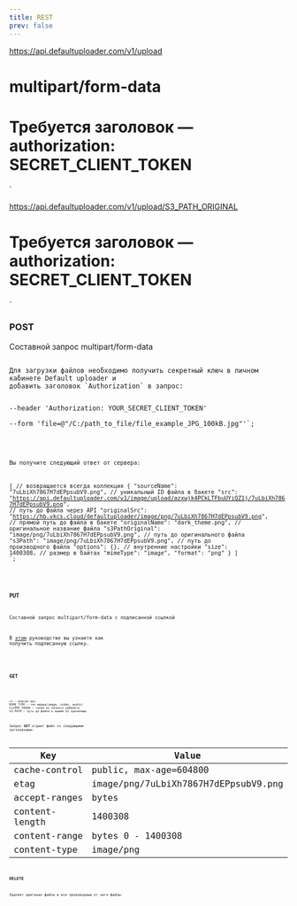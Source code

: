 ```yaml
---
title: REST
prev: false
---
```



https://api.defaultuploader.com/v1/upload
# multipart/form-data
# Требуется заголовок — authorization: SECRET_CLIENT_TOKEN
`

https://api.defaultuploader.com/v1/upload/S3_PATH_ORIGINAL
# Требуется заголовок — authorization: SECRET_CLIENT_TOKEN
`

### POST
Составной запрос multipart/form-data

<Code code={postCode} lang="sh" title="METHOD: POST" />
Для загрузки файлов необходимо получить секретный ключ в личном кабинете Default uploader и
добавить заголовок `Authorization` в запрос:

--header 'Authorization: YOUR_SECRET_CLIENT_TOKEN' \
--form 'file=@"/C:/path_to_file/file_example_JPG_100kB.jpg"'`;

<Code code={exampleCodeCurl} lang="sh" title={fileNameBash} />

Вы получите следующий ответ от сервера:

[ // возвращается всегда коллекция
    {
        "sourceName": "7uLbiXh7867H7dEPpsubV9.png", // уникальный ID файла в бакете
        "src": "https://api.defaultuploader.com/v1/image/upload/azxwjk4PCkLTFbuUYiQZ1j/7uLbiXh7867H7dEPpsubV9.png", // путь до файла через API
        "originalSrc": "https://hb.vkcs.cloud/defaultuploader/image/png/7uLbiXh7867H7dEPpsubV9.png", // прямой путь до файла в бакете
        "originalName": "dark_theme.png", // оригинальное название файла
        "s3PathOriginal": "image/png/7uLbiXh7867H7dEPpsubV9.png", // путь до оригинального файла
        "s3Path": "image/png/7uLbiXh7867H7dEPpsubV9.png", // путь до производного файла
        "options": {}, // внутренние настройки
        "size": 1400308, // размер в байтах
        "mimeType": "image",
        "format": "png"
    }
]
`;

<Code code={exampleCodeResponse} lang="json" title="JSON" />

### PUT
Составной запрос multipart/form-data с подписанной ссылкой

В <a href="./../presigned-url/" >этом</a> руководстве вы узнаете как получить подписанную ссылку.


<Code code={exampleCodeCurlPut} lang="sh" title={fileNameBash} />

### GET
<Code code="https://api.defaultuploader.com/v1/MIME_TYPE/upload/CLIENT_TOKEN/S3_PATH" lang="sh" title="METHOD: GET" />

```
v1 — версия api
MIME_TYPE — тип медиа(image, video, audio)
CLIENT_TOKEN — токен из личного кибенета
S3_PATH — путь до файла в вашем S3 хранилище
```

Запрос **GET** отдает файл со следующими заголовками:

| Key            | Value                                |
|----------------|--------------------------------------|
| cache-control  | public, max-age=604800               |
| etag           | image/png/7uLbiXh7867H7dEPpsubV9.png |
| accept-ranges  | bytes                                |
| content-length | 1400308                              |
| content-range  | bytes 0 - 1400308                    |
| content-type   | image/png                            |

### DELETE
Удаляет оригинал файла и все производные от него файлы.
<Code code={deleteCode} lang="sh" title="METHOD: DELETE" />
